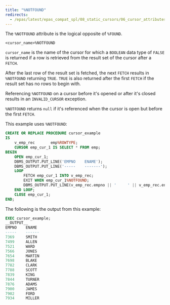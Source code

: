 ```yaml
---
title: "%NOTFOUND"
redirects:
  - /epas/latest/epas_compat_spl/08_static_cursors/06_cursor_attributes/03_notfound/ #generated for docs/epas/reorg-role-use-case-mode
---
```


<div id="%notfound" class="registered_link"></div>

The `%NOTFOUND` attribute is the logical opposite of `%FOUND`.

```text
<cursor_name>%NOTFOUND
```

`cursor_name` is the name of the cursor for which a `BOOLEAN` data type of `FALSE` is returned if a row is retrieved from the result set of the cursor after a `FETCH`.

After the last row of the result set is fetched, the next `FETCH` results in `%NOTFOUND` returning `TRUE`. `TRUE` is also returned after the first `FETCH` if the result set has no rows to begin with.

Referencing `%NOTFOUND` on a cursor before it's opened or after it's closed results in an `INVALID_CURSOR` exception.

`%NOTFOUND` returns `null` if it's referenced when the cursor is open but before the first `FETCH`.

This example uses `%NOTFOUND`:

```sql
CREATE OR REPLACE PROCEDURE cursor_example
IS
    v_emp_rec       emp%ROWTYPE;
    CURSOR emp_cur_1 IS SELECT * FROM emp;
BEGIN
    OPEN emp_cur_1;
    DBMS_OUTPUT.PUT_LINE('EMPNO    ENAME');
    DBMS_OUTPUT.PUT_LINE('-----    -------');
    LOOP
        FETCH emp_cur_1 INTO v_emp_rec;
        EXIT WHEN emp_cur_1%NOTFOUND;
        DBMS_OUTPUT.PUT_LINE(v_emp_rec.empno || '     ' || v_emp_rec.ename);
    END LOOP;
    CLOSE emp_cur_1;
END;
```

The following is the output from this example:

```sql
EXEC cursor_example;
__OUTPUT__
EMPNO    ENAME
-----    ------
7369     SMITH
7499     ALLEN
7521     WARD
7566     JONES
7654     MARTIN
7698     BLAKE
7782     CLARK
7788     SCOTT
7839     KING
7844     TURNER
7876     ADAMS
7900     JAMES
7902     FORD
7934     MILLER
```
